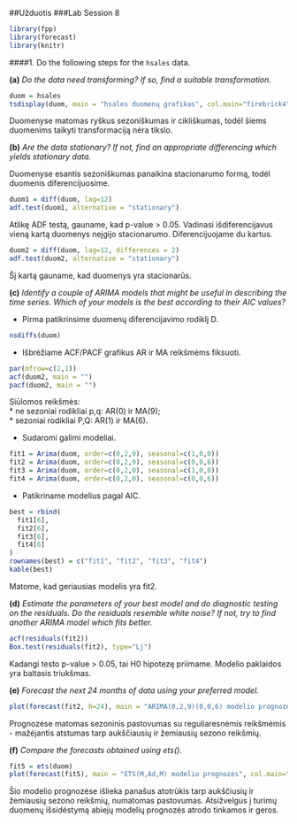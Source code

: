 ##Užduotis
###Lab Session 8

```r
library(fpp)
library(forecast)
library(knitr)
```

####1. Do the following steps for the `hsales` data.

**(a)** _Do the data need transforming? If so, find a suitable transformation._

```r
duom = hsales
tsdisplay(duom, main = "hsales duomenų grafikas", col.main="firebrick4", font.main=6, xlab="Laikotarpis")
```

Duomenyse matomas ryškus sezoniškumas ir cikliškumas, todėl šiems duomenims taikyti transformaciją nėra tikslo.

**(b)** _Are the data stationary? If not, find an appropriate differencing which yields stationary data._

Duomenyse esantis sezoniškumas panaikina stacionarumo formą, todėl duomenis diferencijuosime.

```r
duom1 = diff(duom, lag=12)
adf.test(duom1, alternative = "stationary")
```

Atlikę ADF testą, gauname, kad p-value > 0.05. Vadinasi išdiferencijavus vieną kartą duomenys neįgijo stacionarumo. Diferencijuojame du kartus.

```r
duom2 = diff(duom, lag=12, differences = 2)
adf.test(duom2, alternative = "stationary")
```

Šį kartą gauname, kad duomenys yra stacionarūs. 

**(c)** _Identify a couple of ARIMA models that might be useful in describing the time series. Which of your models is the best according to their AIC values?_ 

* Pirma patikrinsime duomenų diferencijavimo rodiklį D.

```r
nsdiffs(duom)
```

* Išbrėžiame ACF/PACF grafikus AR ir MA reikšmėms fiksuoti.

```r
par(mfrow=c(2,1))
acf(duom2, main = "")
pacf(duom2, main = "")
```

Siūlomos reikšmės:   
  * ne sezoniai rodikliai p,q: AR(0) ir MA(9);  
  * sezoniai rodikliai P,Q: AR(1) ir MA(6).  

* Sudaromi galimi modeliai. 

```r
fit1 = Arima(duom, order=c(0,2,9), seasonal=c(1,0,0))
fit2 = Arima(duom, order=c(0,2,9), seasonal=c(0,0,6))
fit3 = Arima(duom, order=c(0,2,0), seasonal=c(1,0,0))
fit4 = Arima(duom, order=c(0,2,0), seasonal=c(0,0,6))
```

* Patikriname modelius pagal AIC.

```r
best = rbind(
  fit1[6],
  fit2[6],
  fit3[6],
  fit4[6]
)
rownames(best) = c("fit1", "fit2", "fit3", "fit4")
kable(best)
```

Matome, kad geriausias modelis yra fit2. 

**(d)** _Estimate the parameters of your best model and do diagnostic testing on the residuals. Do the residuals resemble white noise? If not, try to find another ARIMA model which fits better._

```r
acf(residuals(fit2))
Box.test(residuals(fit2), type="Lj")
```

Kadangi testo p-value > 0.05, tai H0 hipotezę priimame. Modelio paklaidos yra baltasis triukšmas. 

**(e)** _Forecast the next 24 months of data using your preferred model._

```r
plot(forecast(fit2, h=24), main = "ARIMA(0,2,9)(0,0,6) modelio prognozės", col.main="firebrick4", font.main=6)
```

Prognozėse matomas sezoninis pastovumas su reguliaresnėmis reikšmėmis - mažėjantis atstumas tarp aukščiausių ir žemiausių sezono reikšmių.

**(f)** _Compare the forecasts obtained using ets()._

```r
fit5 = ets(duom)
plot(forecast(fit5), main = "ETS(M,Ad,M) modelio prognozės", col.main="firebrick4", font.main=6)
```

Šio modelio prognozėse išlieka panašus atotrūkis tarp aukščiusių ir žemiausių sezono reikšmių, numatomas pastovumas. Atsižvelgus į turimų duomenų išsidėstymą abiejų modelių prognozės atrodo tinkamos ir geros.   
